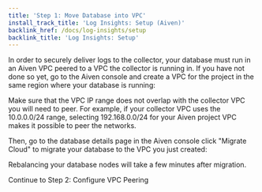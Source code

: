 ```yaml
---
title: 'Step 1: Move Database into VPC'
install_track_title: 'Log Insights: Setup (Aiven)'
backlink_href: /docs/log-insights/setup
backlink_title: 'Log Insights: Setup'
---
```





In order to securely deliver logs to the collector, your database must run in an
Aiven VPC peered to a VPC the collector is running in. If you have not done so
yet, go to the Aiven console and create a VPC for the project in the same region
where your database is running:

<ImgAivenCreateVpc />

Make sure that the VPC IP range does not overlap with the collector VPC you will
need to peer. For example, if your collector VPC uses the 10.0.0.0/24 range,
selecting 192.168.0.0/24 for your Aiven project VPC makes it possible to peer
the networks.

Then, go to the database details page in the Aiven console click "Migrate Cloud"
to migrate your database to the VPC you just created:

<ImgAivenMigrateVpc />

Rebalancing your database nodes will take a few minutes after migration.

<Link className="btn btn-success" to="02_configure_vpc_peering">
  Continue to Step 2: Configure VPC Peering
</Link>
